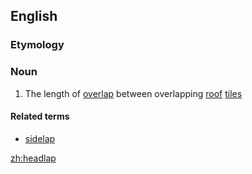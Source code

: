 ==English==

===Etymology===
{{compound|head|lap|lang=en}}

===Noun===
{{en-noun}}

# The length of [[overlap]] between overlapping [[roof]] [[tile]]s

====Related terms====
* [[sidelap]]

[[zh:headlap]]